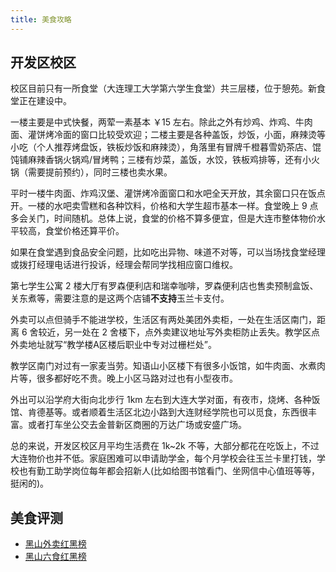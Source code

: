 ```yaml
---
title: 美食攻略
---
```


## 开发区校区

校区目前只有一所食堂（大连理工大学第六学生食堂）共三层楼，位于憩苑。新食堂正在建设中。

一楼主要是中式快餐，两荤一素基本 ￥15 左右。除此之外有炒鸡、炸鸡、牛肉面、灌饼烤冷面的窗口比较受欢迎；二楼主要是各种盖饭，炒饭，小面，麻辣烫等小吃（个人推荐烤盘饭，铁板炒饭和麻辣烫），角落里有冒牌千橙暮雪奶茶店、馄饨铺麻辣香锅火锅鸡/冒烤鸭；三楼有炒菜，盖饭，水饺，铁板鸡排等，还有小火锅（需要提前预约），同时三楼也卖水果。

平时一楼牛肉面、炸鸡汉堡、灌饼烤冷面窗口和水吧全天开放，其余窗口只在饭点开。一楼的水吧卖雪糕和各种饮料，价格和大学生超市基本一样。食堂晚上 9 点多会关门，时间随机。总体上说，食堂的价格不算多便宜，但是大连市整体物价水平较高，食堂价格还算平价。

如果在食堂遇到食品安全问题，比如吃出异物、味道不对等，可以当场找食堂经理或拨打经理电话进行投诉，经理会帮同学找相应窗口维权。

第七学生公寓 2 楼大厅有罗森便利店和瑞幸咖啡，罗森便利店也售卖预制盒饭、关东煮等，需要注意的是这两个店铺**不支持**玉兰卡支付。

外卖可以点但骑手不能进学校，生活区有两处美团外卖柜，一处在生活区南门，距离 6 舍较近，另一处在 2 舍楼下，点外卖建议地址写外卖柜防止丢失。教学区点外卖地址就写“教学楼A区楼后职业中专对过栅栏处”。

教学区南门对过有一家麦当劳。知语山小区楼下有很多小饭馆，如牛肉面、水煮肉片等，很多都好吃不贵。晚上小区马路对过也有小型夜市。

外出可以沿学府大街向北步行 1km 左右到大连大学对面，有夜市，烧烤、各种饭馆、肯德基等。或者顺着生活区北边小路到大连财经学院也可以觅食，东西很丰富。或者打车坐公交去金普新区商圈的万达广场或安盛广场。

总的来说，开发区校区月平均生活费在 1k~2k 不等，大部分都花在吃饭上，不过大连物价也并不低。家庭困难可以申请助学金，每个月学校会往玉兰卡里打钱，学校也有勤工助学岗位每年都会招新人(比如给图书馆看门、坐网信中心值班等等，挺闲的)。

## 美食评测

- [黑山外卖红黑榜](https://docs.qq.com/sheet/DSWJJSWhRSU5hTmdV)
- [黑山六食红黑榜](https://docs.qq.com/sheet/DTFZkbkFtUkhiR3ha)
